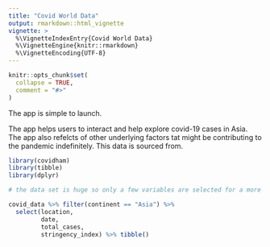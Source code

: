 ```yaml
---
title: "Covid World Data"
output: rmarkdown::html_vignette
vignette: >
  %\VignetteIndexEntry{Covid World Data}
  %\VignetteEngine{knitr::rmarkdown}
  %\VignetteEncoding{UTF-8}
---
```


```r
knitr::opts_chunk$set(
  collapse = TRUE,
  comment = "#>"
)
```

The app is simple to launch.

The app helps users to interact and help explore covid-19 cases in Asia. The app also refelcts of other underlying factors tat might be contributing to the pandemic indefinitely. This data is sourced from. 

```r
library(covidham)
library(tibble)
library(dplyr)

# the data set is huge so only a few variables are selected for a more appropriate vignette

covid_data %>% filter(continent == "Asia") %>% 
  select(location, 
         date, 
         total_cases, 
         stringency_index) %>% tibble()



```
